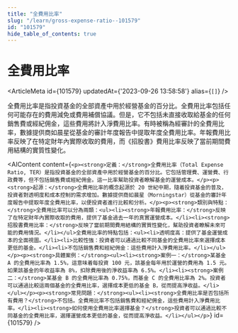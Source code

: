 ```yaml
---
title: "全費用比率"
slug: "/learn/gross-expense-ratio--101579"
id: "101579"
hide_table_of_contents: true
---
```



# 全費用比率

<ArticleMeta id={101579} updatedAt={'2023-09-26 13:58:58'} alias={`[]`} />
<div className='border-solid border-b border-t-0 my-4 border-[var(--ifm-color-gray-300)]' />

全費用比率是指投資基金的全部資產中用於經營基金的百分比。全費用比率包括任何可能存在的費用減免或費用補償協議。但是，它不包括未直接收取給基金的任何銷售費或經紀佣金，這些費用將計入淨費用比率。有時被稱為經審計的全費用比率，數據提供商如晨星從基金的審計年度報告中提取年度全費用比率。年報費用比率反映了在特定財年內實際收取的費用，而《招股書》費用比率反映了當前期間費用結構的實質性變化。

<AIContent content={`<p><strong>定義：</strong>全費用比率（Total Expense Ratio, TER）是指投資基金的全部資產中用於經營基金的百分比。它包括管理費、運營費、行政費等，但不包括銷售費或經紀佣金。這一比率幫助投資者瞭解基金的運營成本。</p><p><strong>起源：</strong>全費用比率的概念起源於 20 世紀中期，隨着投資基金的普及，投資者對透明度和成本控制的需求增加。數據提供商如晨星（Morningstar）從基金的審計年度報告中提取年度全費用比率，以便投資者進行比較和分析。</p><p><strong>類別與特點：</strong>全費用比率可以分為兩類：<ul><li><strong>年報費用比率：</strong>反映了在特定財年內實際收取的費用，提供了基金過去一年的真實運營成本。</li><li><strong>招股書費用比率：</strong>反映了當前期間費用結構的實質性變化，幫助投資者瞭解未來可能的費用情況。</li></ul>全費用比率的特點包括：<ul><li>透明度高：提供了基金運營成本的全面視圖。</li><li>比較性強：投資者可以通過比較不同基金的全費用比率來選擇成本更低的基金。</li><li>不包括銷售費和經紀佣金：這些費用計入淨費用比率。</li></ul></p><p><strong>具體案例：</strong><ul><li><strong>案例一：</strong>某基金 A 的全費用比率為 1.5%，這意味着每投資 100 元，該基金每年用於運營的費用為 1.5 元。如果該基金的年收益率為 8%，扣除費用後的淨收益率為 6.5%。</li><li><strong>案例二：</strong>某基金 B 的全費用比率為 0.75%，而基金 C 的全費用比率為 2%。投資者可以通過比較這兩個基金的全費用比率，選擇成本更低的基金 B，從而提高淨收益。</li></ul></p><p><strong>常見問題：</strong><ul><li><strong>全費用比率是否包括所有費用？</strong>不包括。全費用比率不包括銷售費和經紀佣金，這些費用計入淨費用比率。</li><li><strong>如何使用全費用比率選擇基金？</strong>投資者可以通過比較不同基金的全費用比率，選擇運營成本更低的基金，從而提高淨收益。</li></ul></p>`} id={101579} />
